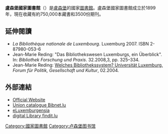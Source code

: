 '''盧森堡國家圖書館'''（{{lang-lb|Bibliothèque nationale de Luxembourg}}）是[[盧森堡|盧森堡]]的國家[[圖書館|圖書館]]。盧森堡國家圖書館成立於1899年，現在收藏有約750,000本藏書和3500份期刊。
==延伸閱讀==
* ''La Bibliothèque nationale de Luxembourg''. Luxemburg 2007. ISBN 2-87980-053-6
* Jean-Marie Reding: "Das Bibliothekswesen Luxemburgs, ein Überblick". In: ''Bibliothek Forschung und Praxis''. 32.2008,3, pp. 325–334.
* Jean-Marie Reding: [http://www.forum.lu/pdf/artikel/5149_233_Reding.pdf Welches Bibliothekssystem? Universität Luxemburg.] {{Wayback|url=http://www.forum.lu/pdf/artikel/5149_233_Reding.pdf |date=20150924014936 }} ''Forum für Politik, Gesellschaft und Kultur'', 02.2004.
==外部連結==
*[http://www.bnl.lu/ Official Website] {{Wayback|url=http://www.bnl.lu/ |date=20070113234628 }}
*[http://catalog.bibnet.lu Union catalogue Bibnet.lu ] {{Wayback|url=http://catalog.bibnet.lu/ |date=20210427020039 }}
*[http://www.eluxemburgensia.lu eLuxemburgensia] {{Wayback|url=http://www.eluxemburgensia.lu/ |date=20191229053638 }}
*[http://www.findit.lu digital Library findit.lu] {{Wayback|url=http://www.findit.lu/ |date=20200818051913 }}
{{coord|49.6096|N|6.1309|E|source:wikidata|display=title}}
{{Europe topic|prefix=國家圖書館}}

[[Category:國家圖書館|Category:國家圖書館]]
[[Category:卢森堡图书馆|Category:卢森堡图书馆]]